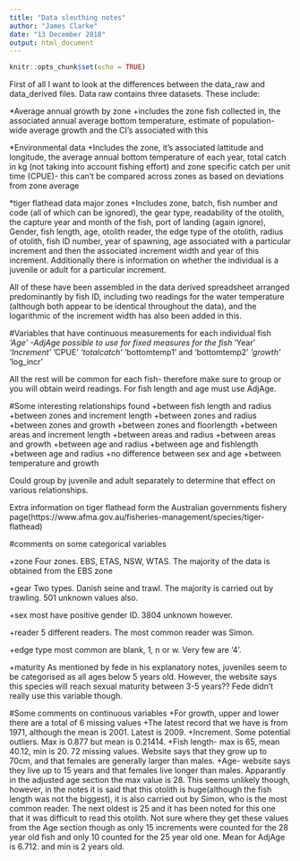```yaml
---
title: "Data sleuthing notes"
author: "James Clarke"
date: "13 December 2018"
output: html_document
---
```


```r
knitr::opts_chunk$set(echo = TRUE)
```

First of all I want to look at the differences between the data_raw and data_derived files.
Data raw contains three datasets. These include:

*Average annual growth by zone
+includes the zone fish collected in, the associated annual average bottom temperature, estimate of population-wide average growth and the CI's associated with this

*Environmental data
+Includes the zone, it's associated lattitude and longitude, the average annual bottom temperature of each year, total catch in kg (not taking into account fishing effort) and zone specific catch per unit time (CPUE)- this can't be compared across zones as based on deviations from zone average

*tiger flathead data major zones
+Includes zone, batch, fish number and code (all of which can be ignored), the gear type, readability of the otolith, the capture year and month of the fish, port of landing (again ignore), Gender, fish length, age, otolith reader, the edge type of the otolith, radius of otolith, fish ID number, year of spawning, age associated with a particular increment and then the associated increment width and year of this increment. Additionally there is information on whether the individual is a juvenile or adult for a particular increment.

All of these have been assembled in the data derived spreadsheet arranged predominantly by fish ID, including two readings for the water temperature (although both appear to be identical throughout the data), and the logarithmic of the increment width has also been added in this.

#Variables that have continuous measurements for each individual fish
*'Age' -AdjAge possible to use for fixed measures for the fish
*'Year'
*'Increment'
*'CPUE'
*'totalcatch'
*'bottomtemp1' and 'bottomtemp2'
*'growth'
*'log_incr'

All the rest will be common for each fish- therefore make sure to group or you will obtain weird readings. For fish length and age must use AdjAge.


#Some interesting relationships found
+between fish length and radius
+between zones and increment length
+between zones and radius
+between zones and growth
+between zones and floorlength
+between areas and increment length
+between areas and radius
+between areas and growth
+between age and radius
+between age and fishlength
+between age and radius
+no difference between sex and age
+between temperature and growth

Could group by juvenile and adult separately to determine that effect on various relationships.

Extra information on tiger flathead form the Australian governments fishery page(https://www.afma.gov.au/fisheries-management/species/tiger-flathead)

#comments on some categorical variables

+zone
Four zones. EBS, ETAS, NSW, WTAS.
The majority of the data is obtained from the EBS zone

+gear
Two types. Danish seine and trawl.
The majority is carried out by trawling.
501 unknown values also.

+sex
most have positive gender ID. 3804 unknown however.

+reader
5 different readers. The most common reader was Simon.

+edge type
most common are blank, 1, n or w. Very few are '4'.

+maturity
As mentioned by fede in his explanatory notes, juveniles seem to be categorised as all ages below 5 years old. However, the website says this species will reach sexual maturity between 3-5 years?? Fede didn't really use this variable though.

#Some comments on continuous variables
+For growth, upper and lower there are a total of 6 missing values
+The latest record that we have is from 1971, although the mean is 2001. Latest is 2009.
+Increment. Some potential outliers. Max is 0.877 but mean is 0.21414.
+Fish length- max is 65, mean 40.12, min is 20. 72 missing values. Website says that they grow up to 70cm, and that females are generally larger than males.
+Age- website says they live up to 15 years and that females live longer than males. Apparantly in the adjusted age section the max value is 28. This seems unlikely though, however, in the notes it is said that this otolith is huge(although the fish length was not the biggest), it is also carried out by Simon, who is the most common reader. The next oldest is 25 and it has been noted for this one that it was difficult to read this otolith. Not sure where they get these values from the Age section though as only 15 increments were counted for the 28 year old fish and only 10 counted for the 25 year old one. Mean for AdjAge is 6.712. and min is 2 years old.

